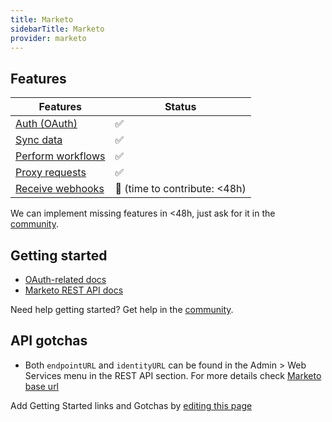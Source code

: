 ```yaml
---
title: Marketo
sidebarTitle: Marketo
provider: marketo
---
```



<Overview />


## Features

| Features | Status |
| - | - |
| [Auth (OAuth)](/guides/getting-started/authorize-an-api-from-your-app) | ✅ |
| [Sync data](/guides/getting-started/read-from-an-api) | ✅ |
| [Perform workflows](/guides/getting-started/write-to-an-api) | ✅ |
| [Proxy requests](/guides/proxy-requests-to-an-api) | ✅ |
| [Receive webhooks](/guides/receive-webhooks-from-an-api) | 🚫 (time to contribute: &lt;48h) |

<Tip>We can implement missing features in &lt;48h, just ask for it in the [community](https://nango.dev/slack).</Tip>

## Getting started

-   [OAuth-related docs](https://developers.marketo.com/rest-api/authentication)
-   [Marketo REST API docs](https://developers.marketo.com/rest-api)

<Tip>Need help getting started? Get help in the [community](https://nango.dev/slack).</Tip>

## API gotchas

-   Both `endpointURL` and `identityURL` can be found in the Admin > Web Services menu in the REST API section. For more details check [Marketo base url](https://developers.marketo.com/rest-api/base-url/)

<Note>Add Getting Started links and Gotchas by [editing this page](https://github.com/nangohq/nango/tree/master/docs-v2/integrations/all/marketo.mdx)</Note>
